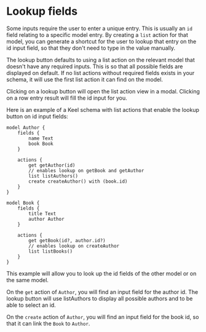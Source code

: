 
# Lookup fields
Some inputs require the user to enter a unique entry. This is usually an `id` field relating to a specific model entry. By creating a `list` action for that model, you can generate a shortcut for the user to lookup that entry on the id input field, so that they don't need to type in the value manually.

<Callout type="info" emoji="ℹ️">
  The lookup button defaults to using a list action on the relevant model that doesn't have any required inputs. This is so that all possible fields are displayed on default.
  If no list actions without required fields exists in your schema, it will use the first list action it can find on the model.
</Callout>

Clicking on a lookup button will open the list action view in a modal. Clicking on a row entry result will fill the id input for you.  

Here is an example of a Keel schema with list actions that enable the lookup button on id input fields:

```keel {10, 24}
model Author {
    fields {
        name Text
        book Book
    }

    actions {
        get getAuthor(id) 
        // enables lookup on getBook and getAuthor
        list listAuthors()
        create createAuthor() with (book.id)
    }
}

model Book {
    fields {
        title Text
        author Author
    }

    actions {
        get getBook(id?, author.id?) 
        // enables lookup on createAuthor
        list listBooks()
    }
}
```

This example will allow you to look up the id fields of the other model or on the same model.

On the `get` action of `Author`, you will find an input field for the author id. The lookup button will use listAuthors to display all possible authors and to be able to select an id.

On the `create` action of `Author`, you will find an input field for the book id, so that it can link the `Book` to `Author`. 